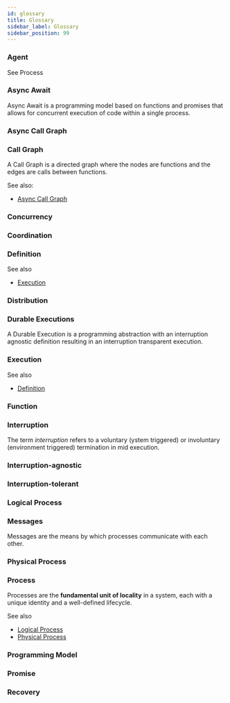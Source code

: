 ```yaml
---
id: glossary
title: Glossary
sidebar_label: Glossary
sidebar_position: 99
---
```


### Agent

See Process

### Async Await

Async Await is a programming model based on functions and promises that allows for concurrent execution of code within a single process.

### Async Call Graph

### Call Graph

A Call Graph is a directed graph where the nodes are functions and the edges are calls between functions.

See also:

- [Async Call Graph](#async-call-graph)

### Concurrency

### Coordination

### Definition

See also

- [Execution](#execution)

### Distribution

### Durable Executions

A Durable Execution is a programming abstraction with an interruption agnostic definition resulting in an interruption transparent execution.

### Execution

See also

- [Definition](#definition)

### Function

### Interruption

The term _interruption_ refers to a voluntary (ystem triggered) or involuntary (environment triggered) termination in mid execution.

### Interruption-agnostic

### Interruption-tolerant

### Logical Process

### Messages

Messages are the means by which processes communicate with each other.

### Physical Process

### Process

Processes are the **fundamental unit of locality** in a system, each with a unique identity and a well-defined lifecycle.

See also

- [Logical Process](#logical-process)
- [Physical Process](#physical-process)

### Programming Model

### Promise

### Recovery
